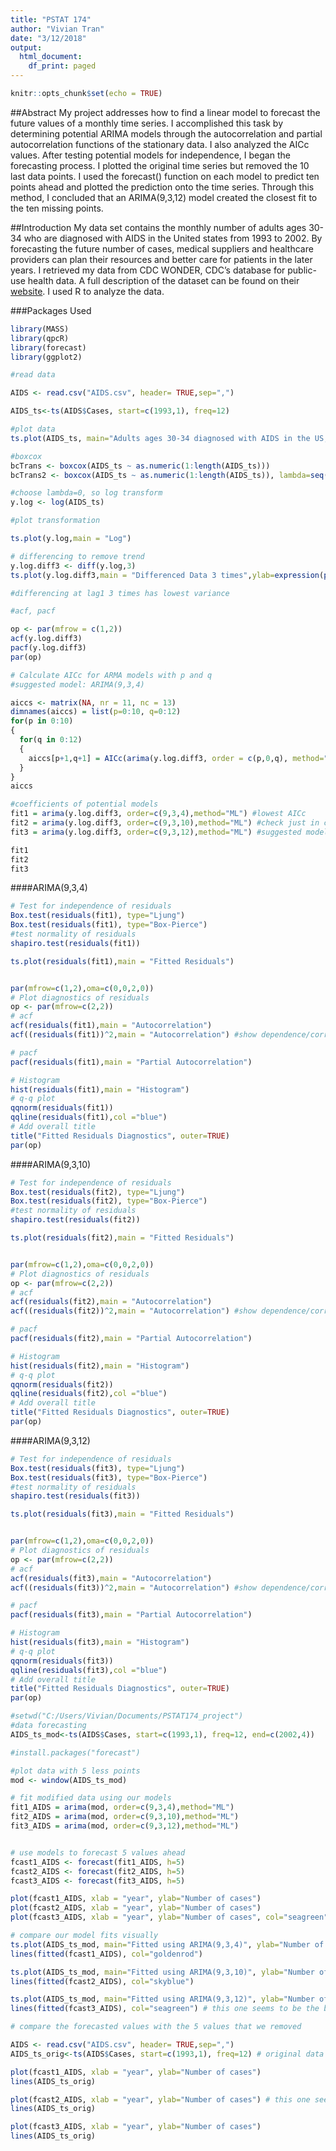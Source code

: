 ```yaml
---
title: "PSTAT 174"
author: "Vivian Tran"
date: "3/12/2018"
output:
  html_document:
    df_print: paged
---
```


```r
knitr::opts_chunk$set(echo = TRUE)
```

##Abstract 
My project addresses how to find a linear model to forecast the future values of a monthly time series. I accomplished this task by determining potential ARIMA models through the autocorrelation and partial autocorrelation functions of the stationary data. I also analyzed the AICc values. After testing potential models for independence, I began the forecasting process. I plotted the original time series but removed the 10 last data points. I used the forecast() function on each model to predict ten points ahead and plotted the prediction onto the time series. Through this method, I concluded that an ARIMA(9,3,12) model created the closest fit to the ten missing points.


##Introduction
My data set contains the monthly number of adults ages 30-34 who are diagnosed with AIDS in the United states from 1993 to 2002. By forecasting the future number of cases, medical suppliers and healthcare providers can plan their resources and better care for patients in the later years. I retrieved my data from CDC WONDER, CDC’s database for public-use health data. A full description of the dataset can be found on their [website](https://wonder.cdc.gov/wonder/help/aids.html). I used R to analyze the data.

###Packages Used
```r
library(MASS)
library(qpcR)
library(forecast)
library(ggplot2)
```


```r
#read data

AIDS <- read.csv("AIDS.csv", header= TRUE,sep=",")

AIDS_ts<-ts(AIDS$Cases, start=c(1993,1), freq=12)
```

```r
#plot data
ts.plot(AIDS_ts, main="Adults ages 30-34 diagnosed with AIDS in the US, 1993-2002, monthly", ylab="Number of cases", xlab="time")
```

```r
#boxcox
bcTrans <- boxcox(AIDS_ts ~ as.numeric(1:length(AIDS_ts)))
bcTrans2 <- boxcox(AIDS_ts ~ as.numeric(1:length(AIDS_ts)), lambda=seq(-.5,.5, len=100))
```

```r
#choose lambda=0, so log transform
y.log <- log(AIDS_ts) 

#plot transformation

ts.plot(y.log,main = "Log")
```

```r
# differencing to remove trend
y.log.diff3 <- diff(y.log,3)
ts.plot(y.log.diff3,main = "Differenced Data 3 times",ylab=expression(paste(nabla,y)))

#differencing at lag1 3 times has lowest variance
```

```r
#acf, pacf

op <- par(mfrow = c(1,2))
acf(y.log.diff3)
pacf(y.log.diff3)
par(op)
```

```r
# Calculate AICc for ARMA models with p and q 
#suggested model: ARIMA(9,3,4)

aiccs <- matrix(NA, nr = 11, nc = 13)
dimnames(aiccs) = list(p=0:10, q=0:12)
for(p in 0:10)
{
  for(q in 0:12)
  {
    aiccs[p+1,q+1] = AICc(arima(y.log.diff3, order = c(p,0,q), method="ML"))
  }
}
aiccs
```

```r
#coefficients of potential models
fit1 = arima(y.log.diff3, order=c(9,3,4),method="ML") #lowest AICc
fit2 = arima(y.log.diff3, order=c(9,3,10),method="ML") #check just in case
fit3 = arima(y.log.diff3, order=c(9,3,12),method="ML") #suggested model by ACF/PACF

fit1
fit2
fit3
```

####ARIMA(9,3,4)
```r
# Test for independence of residuals
Box.test(residuals(fit1), type="Ljung")
Box.test(residuals(fit1), type="Box-Pierce")
#test normality of residuals
shapiro.test(residuals(fit1))

ts.plot(residuals(fit1),main = "Fitted Residuals")


par(mfrow=c(1,2),oma=c(0,0,2,0))
# Plot diagnostics of residuals
op <- par(mfrow=c(2,2))
# acf
acf(residuals(fit1),main = "Autocorrelation")
acf((residuals(fit1))^2,main = "Autocorrelation") #show dependence/correlation between squartes;typical; use non-linear models 

# pacf
pacf(residuals(fit1),main = "Partial Autocorrelation")

# Histogram
hist(residuals(fit1),main = "Histogram")
# q-q plot
qqnorm(residuals(fit1))
qqline(residuals(fit1),col ="blue")
# Add overall title
title("Fitted Residuals Diagnostics", outer=TRUE)
par(op)
```

####ARIMA(9,3,10)
```r
# Test for independence of residuals
Box.test(residuals(fit2), type="Ljung")
Box.test(residuals(fit2), type="Box-Pierce")
#test normality of residuals
shapiro.test(residuals(fit2))

ts.plot(residuals(fit2),main = "Fitted Residuals")


par(mfrow=c(1,2),oma=c(0,0,2,0))
# Plot diagnostics of residuals
op <- par(mfrow=c(2,2))
# acf
acf(residuals(fit2),main = "Autocorrelation")
acf((residuals(fit2))^2,main = "Autocorrelation") #show dependence/correlation between squartes;typical; use non-linear models 

# pacf
pacf(residuals(fit2),main = "Partial Autocorrelation")

# Histogram
hist(residuals(fit2),main = "Histogram")
# q-q plot
qqnorm(residuals(fit2))
qqline(residuals(fit2),col ="blue")
# Add overall title
title("Fitted Residuals Diagnostics", outer=TRUE)
par(op)
```

####ARIMA(9,3,12)
```r
# Test for independence of residuals
Box.test(residuals(fit3), type="Ljung")
Box.test(residuals(fit3), type="Box-Pierce")
#test normality of residuals
shapiro.test(residuals(fit3))

ts.plot(residuals(fit3),main = "Fitted Residuals")


par(mfrow=c(1,2),oma=c(0,0,2,0))
# Plot diagnostics of residuals
op <- par(mfrow=c(2,2))
# acf
acf(residuals(fit3),main = "Autocorrelation")
acf((residuals(fit3))^2,main = "Autocorrelation") #show dependence/correlation between squartes;typical; use non-linear models 

# pacf
pacf(residuals(fit3),main = "Partial Autocorrelation")

# Histogram
hist(residuals(fit3),main = "Histogram")
# q-q plot
qqnorm(residuals(fit3))
qqline(residuals(fit3),col ="blue")
# Add overall title
title("Fitted Residuals Diagnostics", outer=TRUE)
par(op)
```

```r
#setwd("C:/Users/Vivian/Documents/PSTAT174_project")
#data forecasting 
AIDS_ts_mod<-ts(AIDS$Cases, start=c(1993,1), freq=12, end=c(2002,4))
```



```r
#install.packages("forecast")

#plot data with 5 less points
mod <- window(AIDS_ts_mod)

# fit modified data using our models
fit1_AIDS = arima(mod, order=c(9,3,4),method="ML")
fit2_AIDS = arima(mod, order=c(9,3,10),method="ML")
fit3_AIDS = arima(mod, order=c(9,3,12),method="ML")


# use models to forecast 5 values ahead
fcast1_AIDS <- forecast(fit1_AIDS, h=5)
fcast2_AIDS <- forecast(fit2_AIDS, h=5)
fcast3_AIDS <- forecast(fit3_AIDS, h=5)

plot(fcast1_AIDS, xlab = "year", ylab="Number of cases")
plot(fcast2_AIDS, xlab = "year", ylab="Number of cases")
plot(fcast3_AIDS, xlab = "year", ylab="Number of cases", col="seagreen")
```


```r
# compare our model fits visually
ts.plot(AIDS_ts_mod, main="Fitted using ARIMA(9,3,4)", ylab="Number of cases", xlab="year")
lines(fitted(fcast1_AIDS), col="goldenrod")

ts.plot(AIDS_ts_mod, main="Fitted using ARIMA(9,3,10)", ylab="Number of cases", xlab="year")
lines(fitted(fcast2_AIDS), col="skyblue")

ts.plot(AIDS_ts_mod, main="Fitted using ARIMA(9,3,12)", ylab="Number of cases", xlab="year")
lines(fitted(fcast3_AIDS), col="seagreen") # this one seems to be the best

# compare the forecasted values with the 5 values that we removed 

AIDS <- read.csv("AIDS.csv", header= TRUE,sep=",")
AIDS_ts_orig<-ts(AIDS$Cases, start=c(1993,1), freq=12) # original data

plot(fcast1_AIDS, xlab = "year", ylab="Number of cases")
lines(AIDS_ts_orig)

plot(fcast2_AIDS, xlab = "year", ylab="Number of cases") # this one seems to do better overall
lines(AIDS_ts_orig)

plot(fcast3_AIDS, xlab = "year", ylab="Number of cases")
lines(AIDS_ts_orig)


```

